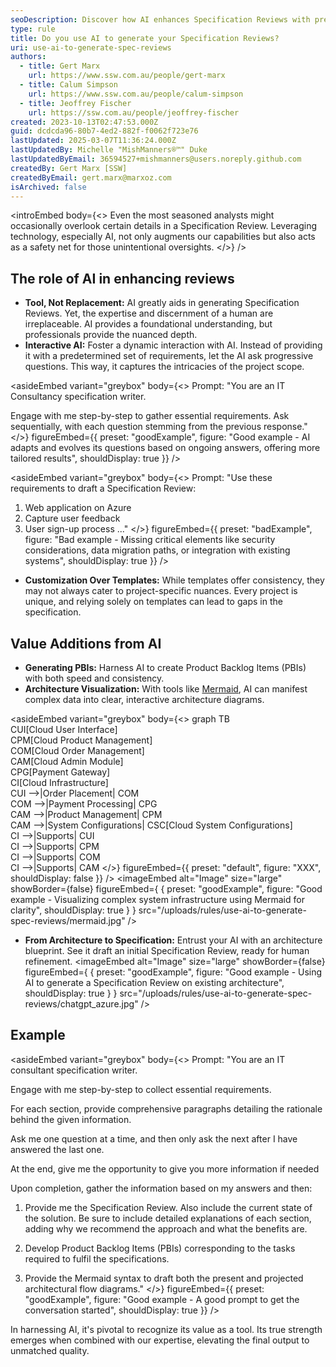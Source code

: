 ```yaml
---
seoDescription: Discover how AI enhances Specification Reviews with precise insights and expert human touch.
type: rule
title: Do you use AI to generate your Specification Reviews?
uri: use-ai-to-generate-spec-reviews
authors:
  - title: Gert Marx
    url: https://www.ssw.com.au/people/gert-marx
  - title: Calum Simpson
    url: https://www.ssw.com.au/people/calum-simpson
  - title: Jeoffrey Fischer
    url: https://ssw.com.au/people/jeoffrey-fischer
created: 2023-10-13T02:47:53.000Z
guid: dcdcda96-80b7-4ed2-882f-f0062f723e76
lastUpdated: 2025-03-07T11:36:24.000Z
lastUpdatedBy: Michelle "MishManners®™" Duke
lastUpdatedByEmail: 36594527+mishmanners@users.noreply.github.com
createdBy: Gert Marx [SSW]
createdByEmail: gert.marx@marxoz.com
isArchived: false
---
```

<introEmbed
  body={<>
Even the most seasoned analysts might occasionally overlook certain details in a Specification Review. Leveraging technology, especially AI, not only augments our capabilities but also acts as a safety net for those unintentional oversights.
  </>}
/>
## The role of AI in enhancing reviews

* **Tool, Not Replacement:** AI greatly aids in generating Specification Reviews. Yet, the expertise and discernment of a human are irreplaceable. AI provides a foundational understanding, but professionals provide the nuanced depth.
* **Interactive AI:** Foster a dynamic interaction with AI. Instead of providing it with a predetermined set of requirements, let the AI ask progressive questions. This way, it captures the intricacies of the project scope.

<asideEmbed
  variant="greybox"
  body={<>
    Prompt:
"You are an IT Consultancy specification writer.

Engage with me step-by-step to gather essential requirements.
Ask sequentially, with each question stemming from the previous response."
  </>}
  figureEmbed={{
    preset: "goodExample",
    figure: "Good example - AI adapts and evolves its questions based on ongoing answers, offering more tailored results",
    shouldDisplay: true
  }}
/>

<asideEmbed
  variant="greybox"
  body={<>
    Prompt:
"Use these requirements to draft a Specification Review:

  1. Web application on Azure
  2. Capture user feedback
  3. User sign-up process
     ..."
  </>}
  figureEmbed={{
    preset: "badExample",
    figure: "Bad example - Missing critical elements like security considerations, data migration paths, or integration with existing systems",
    shouldDisplay: true
  }}
/>

* **Customization Over Templates:**
  While templates offer consistency, they may not always cater to project-specific nuances. Every project is unique, and relying solely on templates can lead to gaps in the specification.

## Value Additions from AI

* **Generating PBIs:** Harness AI to create Product Backlog Items (PBIs) with both speed and consistency.
* **Architecture Visualization:** With tools like [Mermaid](https://mermaid.js.org/), AI can manifest complex data into clear, interactive architecture diagrams.

<asideEmbed
  variant="greybox"
  body={<>
    graph TB\
CUI\[Cloud User Interface]\
CPM\[Cloud Product Management]\
COM\[Cloud Order Management]\
CAM\[Cloud Admin Module]\
CPG\[Payment Gateway]\
CI\[Cloud Infrastructure]\
CUI --&gt;|Order Placement| COM\
COM --&gt;|Payment Processing| CPG\
CAM --&gt;|Product Management| CPM\
CAM --&gt;|System Configurations| CSC\[Cloud System Configurations]\
CI --&gt;|Supports| CUI\
CI --&gt;|Supports| CPM\
CI --&gt;|Supports| COM\
CI --&gt;|Supports| CAM
  </>}
  figureEmbed={{
    preset: "default",
    figure: "XXX",
    shouldDisplay: false
  }}
/>
<imageEmbed
  alt="Image"
  size="large"
  showBorder={false}
  figureEmbed={ {
    preset: "goodExample",
    figure: "Good example - Visualizing complex system infrastructure using Mermaid for clarity",
    shouldDisplay: true
  } }
  src="/uploads/rules/use-ai-to-generate-spec-reviews/mermaid.jpg"
/>

* **From Architecture to Specification:**
  Entrust your AI with an architecture blueprint. See it draft an initial Specification Review, ready for human refinement.
<imageEmbed
  alt="Image"
  size="large"
  showBorder={false}
  figureEmbed={ {
    preset: "goodExample",
    figure: "Good example - Using AI to generate a Specification Review on existing architecture",
    shouldDisplay: true
  } }
  src="/uploads/rules/use-ai-to-generate-spec-reviews/chatgpt_azure.jpg"
/>

## Example

<asideEmbed
  variant="greybox"
  body={<>
    Prompt:
"You are an IT consultant specification writer.

Engage with me step-by-step to collect essential requirements.

For each section, provide comprehensive paragraphs detailing the rationale behind the given information.

Ask me one question at a time, and then only ask the next after I have answered the last one.

At the end, give me the opportunity to give you more information if needed

Upon completion, gather the information based on my answers and then:

1. Provide me the Specification Review.
   Also include the current state of the solution.
   Be sure to include detailed explanations of each section, adding why we recommend the approach and what the benefits are.

2. Develop Product Backlog Items (PBIs) corresponding to the tasks required to fulfil the specifications.

3. Provide the Mermaid syntax to draft both the present and projected architectural flow diagrams."
  </>}
  figureEmbed={{
    preset: "goodExample",
    figure: "Good example - A good prompt to get the conversation started",
    shouldDisplay: true
  }}
/>

In harnessing AI, it's pivotal to recognize its value as a tool. Its true strength emerges when combined with our expertise, elevating the final output to unmatched quality.
